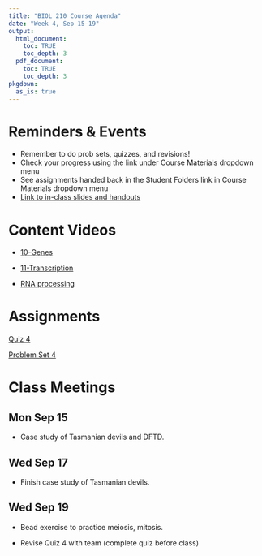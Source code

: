 ```yaml
---
title: "BIOL 210 Course Agenda"
date: "Week 4, Sep 15-19"
output: 
  html_document:
    toc: TRUE
    toc_depth: 3
  pdf_document:
    toc: TRUE
    toc_depth: 3
pkgdown:
  as_is: true
---
```

# Reminders & Events

* Remember to do prob sets, quizzes, and revisions!
* Check your progress using the link under Course Materials dropdown menu
* See assignments handed back in the Student Folders link in Course Materials dropdown menu
* [Link to in-class slides and handouts](https://drive.google.com/drive/folders/17Fm-yEXqtlvGJfFaw6WqywIScW_eZ8m_?usp=drive_link)


# Content Videos

* [10-Genes](https://drive.google.com/drive/folders/1eLzO01lyNV57WvVK-Ie8kH_3eWKHXGcu?usp=drive_link)

* [11-Transcription](https://drive.google.com/drive/folders/1huNxrV8fMPPR74hvxjAqDkf-Yan1GubL?usp=drive_link)

* [RNA processing](https://drive.google.com/drive/folders/1knvr2f7Xf0Pw5J9j45ZtklyrQ3AS3QdJ?usp=drive_link)

# Assignments

[Quiz 4](https://docs.google.com/forms/d/e/1FAIpQLSeBVYqOZ5Sk0CQkfxOqEj7_5bSjNN691eyE4f-34f41pWbaeQ/viewform?usp=sf_link)

[Problem Set 4](ps4.html)

# Class Meetings

## Mon Sep 15

* Case study of Tasmanian devils and DFTD.

## Wed Sep 17

* Finish case study of Tasmanian devils.


## Wed Sep 19

* Bead exercise to practice meiosis, mitosis.

* Revise Quiz 4 with team (complete quiz before class)
